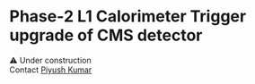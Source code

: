 # Phase-2 L1 Calorimeter Trigger upgrade of CMS detector

⚠️ Under construction \
Contact [Piyush Kumar](mailto:17pimt02@uohyd.ac.in)